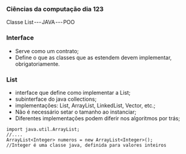 




### Ciências da computação dia 123

Classe List --- JAVA --- POO

### Interface

-   Serve como um contrato;
-   Define o que as classes que as estendem devem implementar,
    obrigatoriamente.








### List

-   interface que define como implementar a List;
-   subinterface do java collections;
-   implementações: List, ArrayList, LinkedList, Vector, etc.;
-   Não é necessário setar o tamanho ao instanciar;
-   Diferentes implementações podem diferir nos algoritmos por trás;

``` {code-block-mode="2" spellcheck="false" code-block-lang="java"}
import java.util.ArrayList;
//....
ArrayList<Integer> numeros = new ArrayList<Integer>();
//Integer é uma classe java, definida para valores inteiros
```


